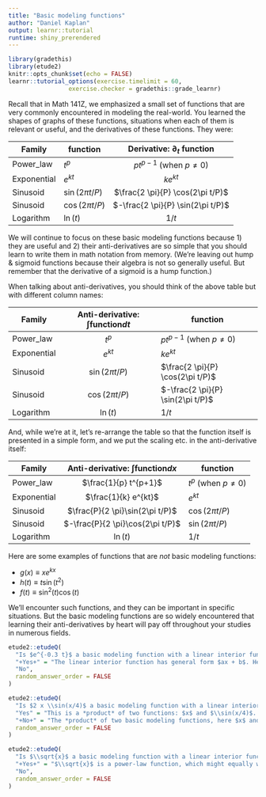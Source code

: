 ```yaml
---
title: "Basic modeling functions"
author: "Daniel Kaplan"
output: learnr::tutorial
runtime: shiny_prerendered
---
```


```r
library(gradethis)
library(etude2)
knitr::opts_chunk$set(echo = FALSE)
learnr::tutorial_options(exercise.timelimit = 60,
                 exercise.checker = gradethis::grade_learnr)
```


Recall that in Math 141Z, we emphasized a small set of functions that are very commonly encountered in modeling the real-world. You learned the shapes of graphs of these functions, situations when each of them is relevant or useful, and the derivatives of these functions. They were:

Family | function | Derivative: $\partial_t$ function
------------------------|----------|:--------------------:
Power_law | $t^p$ | $p t^{p-1}$ (when $p \neq 0$)
Exponential | $e^{kt}$ | $k e^{kt}$
Sinusoid | $\sin(2\pi t/P)$ | $\frac{2 \pi}{P} \cos(2\pi t/P)$
Sinusoid | $\cos(2\pi t/P)$ | $-\frac{2 \pi}{P} \sin(2\pi t/P)$
Logarithm | $\ln(t)$ | $1 / t$



We will continue to focus on these basic modeling functions because 1) they are useful and 2) their anti-derivatives are so simple that you should learn to write them in math notation from memory. (We're leaving out hump & sigmoid functions because their algebra is not so generally useful. But remember that the derivative of a sigmoid is a hump function.)

When talking about anti-derivatives, you should think of the above table but with different column names:

Family | Anti-derivative: $\int$function$dt$ | function
------------------------|:----------:|---------------------
Power_law | $t^p$ | $p t^{p-1}$ (when $p \neq 0$)
Exponential | $e^{kt}$ | $k e^{kt}$
Sinusoid | $\sin(2\pi t/P)$ | $\frac{2 \pi}{P} \cos(2\pi t/P)$
Sinusoid | $\cos(2\pi t/P)$ | $-\frac{2 \pi}{P} \sin(2\pi t/P)$
Logarithm | $\ln(t)$ | $1 / t$

And, while we're at it, let's re-arrange the table so that the function itself is presented in a simple form, and we put the scaling etc. in the anti-derivative itself:

Family | Anti-derivative: $\int$function$dx$ | function
------------------------|:----------:|---------------------
Power_law | $\frac{1}{p} t^{p+1}$ | $t^{p}$ (when $p \neq 0$)
Exponential | $\frac{1}{k} e^{kt}$ | $e^{kt}$
Sinusoid | $\frac{P}{2 \pi}\sin(2\pi t/P)$ | $\cos(2\pi t/P)$
Sinusoid | $-\frac{P}{2 \pi}\cos(2\pi t/P)$ | $\sin(2\pi t/P)$
Logarithm | $\ln(t)$ | $1 / t$

Here are some examples of functions that are *not* basic modeling functions:

- $g(x) \equiv x e^{kx}$
- $h(t) \equiv t \sin(t^2)$
- $f(t) \equiv \sin^2(t) \cos(t)$

We'll encounter such functions, and they can be important in specific situations. But the basic modeling functions are so widely encountered that learning their anti-derivatives by heart will pay off throughout your studies in numerous fields.

```r
etude2::etudeQ(
  "Is $e^{-0.3 t}$ a basic modeling function with a linear interior function?",
  "+Yes+" = "The linear interior function has general form $ax + b$. Here, $b=0$ and $a= -0.3$.", 
  "No",
  random_answer_order = FALSE
)
```

```r
etude2::etudeQ(
  "Is $2 x \\sin(x/4)$ a basic modeling function with a linear interior function?",
  "Yes" = "This is a *product* of two functions: $x$ and $\\sin(x/4)$. Each of those is a basic modeling function with a linear interior function, but the product of the two is an entirely different family of functions.", 
  "+No+" = "The *product* of two basic modeling functions, here $x$ and $\\sin(x/4)$, is generally *not* a basic modeling function. (Exceptions: A power law times a power law is still a power-law function. An exponential times an exponential is still an exponential function.)",
  random_answer_order = FALSE
)
```

```r
etude2::etudeQ(
  "Is $\\sqrt{x}$ a basic modeling function with a linear interior function?",
  "+Yes+" = "$\\sqrt{x}$ is a power-law function, which might equally well be written as $(x)^{1/2}$. The interior function here is very simple: $x$. That is indeed of the linear form $ax +b$, with $a=1$ and $b=0$", 
  "No",
  random_answer_order = FALSE
)
```
